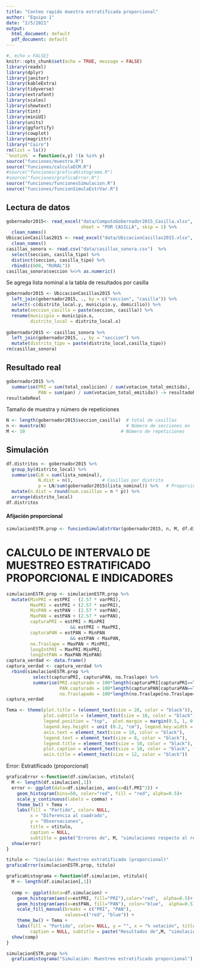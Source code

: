 ```yaml
---
title: "Conteo rapido muestra estratificada proporcional"
author: "Equipo 1"
date: "2/5/2021"
output:
  html_document: default
  pdf_document: default
---
```


```r
#, echo = FALSE}
knitr::opts_chunk$set(echo = TRUE, message = FALSE)
library(readxl)
library(dplyr)
library(janitor)
library(kableExtra)
library(tidyverse)
library(extrafont)
library(scales)
library(showtext)
library(tint)
library(miniUI)
library(units)
library(ggfortify)
library(cowplot)
library(magrittr)
library("Cairo")
rm(list = ls())
`%notin%` = function(x,y) !(x %in% y)
source("funciones/muestra.R")
source("funciones/calculaECM.R")
#source("funciones/graficaHistograma.R")
#source("funciones/graficaError.R")
source("funciones/funcionesSimulacion.R")
source("funciones/funcionSimulaEstrVar.R")
```

## Lectura de datos

```r
gobernador2015<- read_excel("data/ComputoGobernador2015_Casilla.xlsx", 
                            sheet = "POR CASILLA", skip = 1) %>%
  clean_names()
UbicacionCasillas2015 <- read_excel("data/UbicacionCasillas2015.xlsx", skip = 4) %>%
  clean_names()
casillas_sonora <- read.csv("data/casillas_sonora.csv")  %>%
  select(seccion, casilla_tipo) %>%
  distinct(seccion, casilla_tipo) %>%
  rbind(c(608, "RURAL"))
casillas_sonora$seccion %<>% as.numeric()
```

Se agrega lista nominal a la tabla de resultados por casilla

```r
gobernador2015 <- UbicacionCasillas2015 %>%
  left_join(gobernador2015, ., by = c("seccion", "casilla")) %>%
  select(-c(distrito_local.y, municipio.y, domicilio)) %>%
  mutate(seccion_casilla = paste(seccion, casilla)) %>%
  rename(municipio = municipio.x,
         distrito_local = distrito_local.x)
  
gobernador2015 <- casillas_sonora %>%
  left_join(gobernador2015, ., by = "seccion") %>%
  mutate(distrito_tipo = paste(distrito_local,casilla_tipo))
rm(casillas_sonora)
```

## Resultado real

```r
gobernador2015 %>%
  summarise(PRI = sum(total_coalicion) / sum(votacion_total_emitida),
            PAN = sum(pan) / sum(votacion_total_emitida)) -> resultadoReal
resultadoReal
```

Tamaño de muestra y número de repeticiones

```r
N <- length(gobernador2015$seccion_casilla)  # total de casillas
n <- muestra(N)                              # Número de secciones en la muestra
M <- 10                                    # Número de repeticiones
```

## Simulación

```r
df.distritos <- gobernador2015 %>%
  group_by(distrito_local) %>%
  summarise(LN = sum(lista_nominal),
            N.dist = n(),           # Casillas por distrito
            p = LN/sum(gobernador2015$lista_nominal)) %>%   # Proporción
  mutate(n.dist = round(num.casillas = n * p)) %>%
  arrange(distrito_local)
df.distritos
```
#### Afijación proporcional

```r
simulacionESTR.prop <- funcionSimulaEstrVar(gobernador2015, n, M, df.distritos)
```

# CALCULO DE INTERVALO DE MUESTREO ESTRATIFICADO PROPORCIONAL E INDICADORES

```r
simulacionESTR.prop <- simulacionESTR.prop %>%
  mutate(MinPRI = estPRI - (2.57 * varPRI),
         MaxPRI = estPRI + (2.57 * varPRI),
         MinPAN = estPAN - (2.57 * varPAN),
         MaxPAN = estPAN + (2.57 * varPAN),
         capturaPRI = estPRI > MinPRI
                        && estPRI < MaxPRI,
         capturaPAN = estPAN > MinPAN
                        && estPAN < MaxPAN,
         no.Traslape = MaxPAN < MinPRI,
         longIntPRI = MaxPRI-MinPRI,
         longIntPAN = MaxPAN-MinPAN)
captura_verdad <- data.frame()
captura_verdad <- captura_verdad %>%
  rbind(simulacionESTR.prop %>%
          select(capturaPRI, capturaPAN, no.Traslape) %>%
          summarise(PRI.capturado = 100*length(capturaPRI[capturaPRI==TRUE]) / M,
                    PAN.capturado = 100*length(capturaPAN[capturaPAN==TRUE]) / M,
                    no.Traslapado = 100*length(no.Traslape[no.Traslape==TRUE])/M))
captura_verdad
```
```r
Tema <- theme(plot.title = (element_text(size = 20, color = "black")),
              plot.subtitle = (element_text(size = 10, color = "black")),
              legend.position = "top",  plot.margin = margin(0.5, 1, 0.5, 1, "cm"),
              legend.key.height = unit (0.2, "cm"), legend.key.width = unit (0.2, "cm"),
              axis.text = element_text(size = 10, color = "black"),
              legend.text = element_text(size = 8, color = "black"),
              legend.title = element_text(size = 10, color = "black"),
              plot.caption = element_text(size = 10, color = "black", face="italic"),
              axis.title = element_text(size = 12, color = "black"))
```

Error: Estratificado (proporcional)


```r
graficaError <-function(df.simulacion, vtitulo){
  M <- length(df.simulacion[,1])
  error <- ggplot(data=df.simulacion, aes(x=dif.PRI^2)) +
    geom_histogram(bins=50, color="red", fill = "red", alpha=0.5)+
    scale_y_continuous(labels = comma) +
    theme_bw() + Tema +
    labs(fill = "Partido", color= NULL, 
         x = "Diferencia al cuadrado", 
         y = "Observaciones", 
         title = vtitulo,
         caption = NULL, 
         subtitle = paste("Errores de", M, "simulaciones respecto al resultado observado"))
  show(error)
}
```

```r
titulo <- "Simulación: Muestreo estratificado (proporcional)"
graficaError(simulacionESTR.prop, titulo)
```

```r
graficaHistograma <-function(df.simulacion, vtitulo){
  M <- length(df.simulacion[,1])
  
  comp <- ggplot(data=df.simulacion) +
    geom_histogram(aes(x=estPRI, fill="PRI"),color="red",  alpha=0.5)+
    geom_histogram(aes(x=estPAN, fill="PAN"), color="blue",  alpha=0.5)+
    scale_fill_manual(breaks = c("PRI", "PAN"),
                      values=c("red", "blue")) +
    theme_bw() + Tema +
    labs(fill = "Partido", color= NULL, y = "", x = "% votación", title = vtitulo,
         caption = NULL, subtitle = paste("Resultados de",M, "simulaciones"))
  show(comp)
}
```

```r
simulacionESTR.prop %>%
  graficaHistograma("Simulación: Muestreo estratificado proporcional")
```
